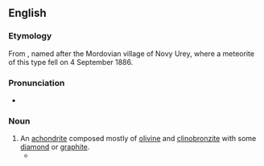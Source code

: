 ==English==
{{wikipedia}}
===Etymology===
From {{bor|en|ru|урейлит}}, named after the Mordovian village of Novy Urey, where a meteorite of this type fell on 4 September 1886.

===Pronunciation===
*{{a|UK}} {{IPA|/ˈjɔːɹiɪlʌɪt/|/ˈjʊəɹiɪlʌɪt/|lang=en}}

===Noun===
{{en-noun}}

# An [[achondrite]] composed mostly of [[olivine]] and [[clinobronzite]] with some [[diamond]] or [[graphite]].
#* {{quote-news|date=18 April 2018|author=Ian Sample|work=The Guardian|passage=Early inspections of the meteorite revealed it to be a '''ureilite''', an unusual composition that does not match other space rocks known to have come from the moon or Mars.|title=Diamonds in Sudan meteorite 'are remnants of lost planet'}}
